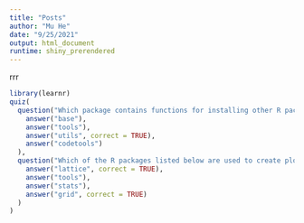 ```yaml
---
title: "Posts"
author: "Mu He"
date: "9/25/2021"
output: html_document
runtime: shiny_prerendered
---
```

rrr

```r
library(learnr)
quiz(
  question("Which package contains functions for installing other R packages?",
    answer("base"),
    answer("tools"),
    answer("utils", correct = TRUE),
    answer("codetools")
  ),
  question("Which of the R packages listed below are used to create plots?",
    answer("lattice", correct = TRUE),
    answer("tools"),
    answer("stats"),
    answer("grid", correct = TRUE)
  )
)
```
